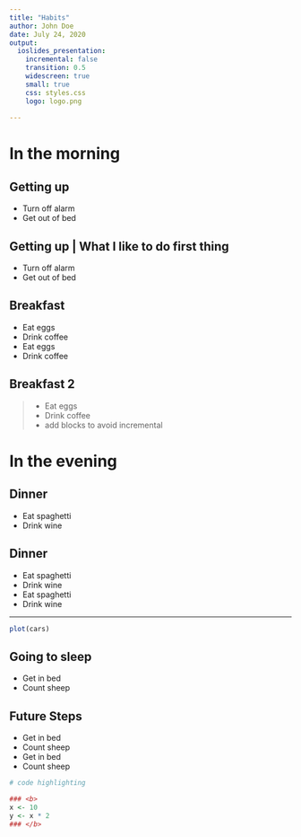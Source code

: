 ```yaml
---
title: "Habits"
author: John Doe
date: July 24, 2020
output:
  ioslides_presentation:
    incremental: false
    transition: 0.5
    widescreen: true
    small: true
    css: styles.css
    logo: logo.png
    
---
```



# In the morning

## Getting up {data-background=12.jpg data-background-size=cover}

- Turn off alarm
- Get out of bed

## Getting up | What I like to do first thing

- Turn off alarm
- Get out of bed


## Breakfast {.incremental}

- Eat eggs
- Drink coffee
- Eat eggs
- Drink coffee

## Breakfast 2
> - Eat eggs
> - Drink coffee
> - add blocks to avoid incremental

# In the evening

## Dinner

- Eat spaghetti
- Drink wine

## Dinner {.smaller .build}

- Eat spaghetti
- Drink wine
- Eat spaghetti
- Drink wine



---

```r
plot(cars)
```

## Going to sleep

- Get in bed
- Count sheep


## Future Steps {#future-steps .emphasized}

- Get in bed
- Count sheep
- Get in bed
- Count sheep



```r
# code highlighting

### <b>
x <- 10
y <- x * 2
### </b>


```





